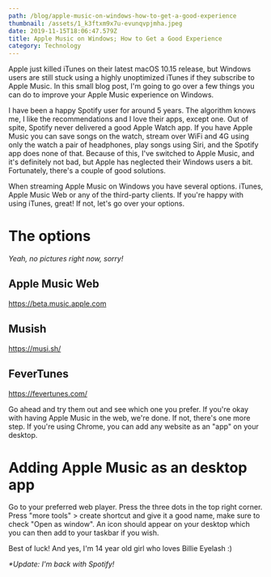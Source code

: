 ```yaml
---
path: /blog/apple-music-on-windows-how-to-get-a-good-experience
thumbnail: /assets/1_k3ftxm9x7u-evunqvpjmha.jpeg
date: 2019-11-15T18:06:47.579Z
title: Apple Music on Windows; How to Get a Good Experience
category: Technology
---
```

Apple just killed iTunes on their latest macOS 10.15 release, but Windows users are still stuck using a highly unoptimized iTunes if they subscribe to Apple Music. In this small blog post, I'm going to go over a few things you can do to improve your Apple Music experience on Windows.

I have been a happy Spotify user for around 5 years. The algorithm knows me, I like the recommendations and I love their apps, except one. Out of spite, Spotify never delivered a good Apple Watch app. If you have Apple Music you can save songs on the watch, stream over WiFi and 4G using only the watch a pair of headphones, play songs using Siri, and the Spotify app does none of that. Because of this, I've switched to Apple Music, and it's definitely not bad, but Apple has neglected their Windows users a bit. Fortunately, there's a couple of good solutions.

When streaming Apple Music on Windows you have several options. iTunes, Apple Music Web or any of the third-party clients.  If you're happy with using iTunes, great! If not, let's go over your options. 

# The options
_Yeah, no pictures right now, sorry!_

## Apple Music Web

https://beta.music.apple.com


## Musish

https://musi.sh/



## FeverTunes

https://fevertunes.com/



Go ahead and try them out and see which one you prefer. If you're okay with having Apple Music in the web, we're done. If not, there's one more step. If you're using Chrome, you can add any website as an "app" on your desktop. 

# Adding Apple Music as an desktop app

Go to your preferred web player. Press the three dots in the top right corner. Press "more tools" > create shortcut and give it a good name, make sure to check "Open as window". An icon should appear on your desktop which you can then add to your taskbar if you wish.



Best of luck! And yes, I'm 14 year old girl who loves Billie Eyelash :)



_\*Update: I'm back with Spotify!_
